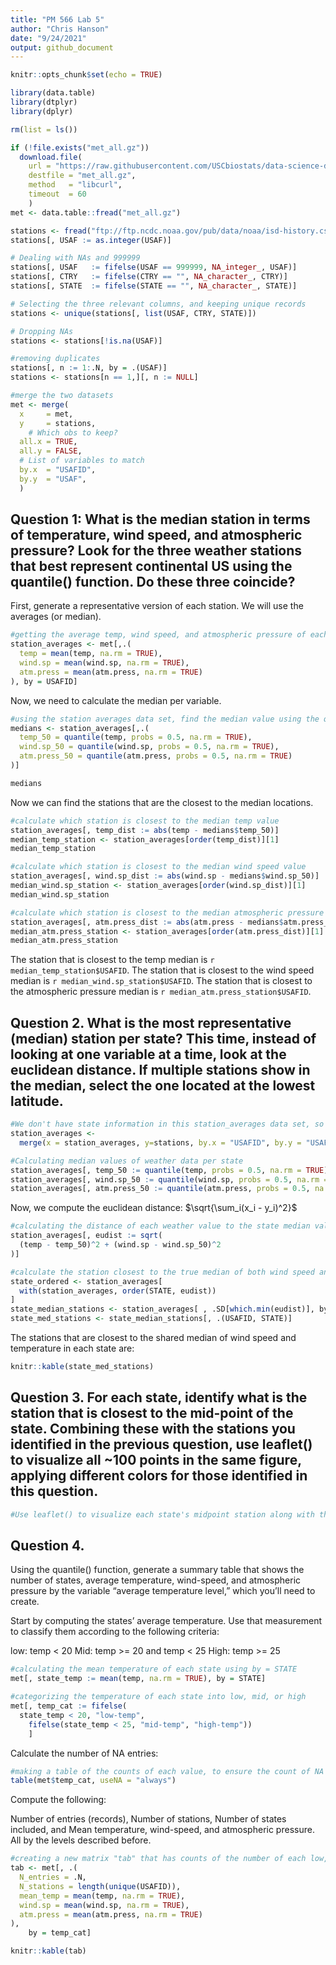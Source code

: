 ```yaml
---
title: "PM 566 Lab 5"
author: "Chris Hanson"
date: "9/24/2021"
output: github_document
---
```


```r
knitr::opts_chunk$set(echo = TRUE)
```

```r
library(data.table)
library(dtplyr)
library(dplyr)
```

```r
rm(list = ls())
```


```r
if (!file.exists("met_all.gz"))
  download.file(
    url = "https://raw.githubusercontent.com/USCbiostats/data-science-data/master/02_met/met_all.gz",
    destfile = "met_all.gz",
    method   = "libcurl",
    timeout  = 60
    )
met <- data.table::fread("met_all.gz")

stations <- fread("ftp://ftp.ncdc.noaa.gov/pub/data/noaa/isd-history.csv")
stations[, USAF := as.integer(USAF)]
```
```r
# Dealing with NAs and 999999
stations[, USAF   := fifelse(USAF == 999999, NA_integer_, USAF)]
stations[, CTRY   := fifelse(CTRY == "", NA_character_, CTRY)]
stations[, STATE  := fifelse(STATE == "", NA_character_, STATE)]

# Selecting the three relevant columns, and keeping unique records
stations <- unique(stations[, list(USAF, CTRY, STATE)])

# Dropping NAs
stations <- stations[!is.na(USAF)]

#removing duplicates
stations[, n := 1:.N, by = .(USAF)]
stations <- stations[n == 1,][, n := NULL]

#merge the two datasets
met <- merge(
  x     = met,      
  y     = stations, 
    # Which obs to keep?
  all.x = TRUE,      
  all.y = FALSE,
  # List of variables to match
  by.x  = "USAFID",
  by.y  = "USAF", 
  )

```

## Question 1: What is the median station in terms of temperature, wind speed, and atmospheric pressure? Look for the three weather stations that best represent continental US using the quantile() function. Do these three coincide?

First, generate a representative version of each station. We will use the averages (or median). 

```r
#getting the average temp, wind speed, and atmospheric pressure of each station in met (by USAFID)
station_averages <- met[,.(
  temp = mean(temp, na.rm = TRUE),
  wind.sp = mean(wind.sp, na.rm = TRUE),
  atm.press = mean(atm.press, na.rm = TRUE)
), by = USAFID]
```

Now, we need to calculate the median per variable.

```r
#using the station averages data set, find the median value using the quantile function.
medians <- station_averages[,.(
  temp_50 = quantile(temp, probs = 0.5, na.rm = TRUE),
  wind.sp_50 = quantile(wind.sp, probs = 0.5, na.rm = TRUE),
  atm.press_50 = quantile(atm.press, probs = 0.5, na.rm = TRUE)
)]

medians
```

Now we can find the stations that are the closest to the median locations.

```r
#calculate which station is closest to the median temp value
station_averages[, temp_dist := abs(temp - medians$temp_50)]
median_temp_station <- station_averages[order(temp_dist)][1]
median_temp_station

#calculate which station is closest to the median wind speed value
station_averages[, wind.sp_dist := abs(wind.sp - medians$wind.sp_50)]
median_wind.sp_station <- station_averages[order(wind.sp_dist)][1]
median_wind.sp_station

#calculate which station is closest to the median atmospheric pressure value
station_averages[, atm.press_dist := abs(atm.press - medians$atm.press_50)]
median_atm.press_station <- station_averages[order(atm.press_dist)][1]
median_atm.press_station
```
The station that is closest to the temp median is `r median_temp_station$USAFID`.
The station that is closest to the wind speed median is `r median_wind.sp_station$USAFID`.
The station that is closest to the atmospheric pressure median is `r median_atm.press_station$USAFID`.

## Question 2. What is the most representative (median) station per state? This time, instead of looking at one variable at a time, look at the euclidean distance. If multiple stations show in the median, select the one located at the lowest latitude.

```r
#We don't have state information in this station_averages data set, so we'll merge it in from met.
station_averages <- 
  merge(x = station_averages, y=stations, by.x = "USAFID", by.y = "USAF", all.x = TRUE, all.y = FALSE)
```

```r
#Calculating median values of weather data per state
station_averages[, temp_50 := quantile(temp, probs = 0.5, na.rm = TRUE), by = STATE]
station_averages[, wind.sp_50 := quantile(wind.sp, probs = 0.5, na.rm = TRUE), by = STATE]
station_averages[, atm.press_50 := quantile(atm.press, probs = 0.5, na.rm = TRUE), by = STATE]
```


Now, we compute the euclidean distance: $\sqrt{\sum_i(x_i - y_i)^2}$

```r
#calculating the distance of each weather value to the state median value, then using this to find the euclidean distance to the value best representing the median of all 3. However, we're not including atmospheric distance because there are so many NA's.
station_averages[, eudist := sqrt(
  (temp - temp_50)^2 + (wind.sp - wind.sp_50)^2
)]
```

```r
#calculate the station closest to the true median of both wind speed and temp per state
state_ordered <- station_averages[
  with(station_averages, order(STATE, eudist))
]
state_median_stations <- station_averages[ , .SD[which.min(eudist)], by = STATE]
state_med_stations <- state_median_stations[, .(USAFID, STATE)]
```

The stations that are closest to the shared median of wind speed and temperature in each state are:
```r
knitr::kable(state_med_stations)
```



## Question 3. For each state, identify what is the station that is closest to the mid-point of the state. Combining these with the stations you identified in the previous question, use leaflet() to visualize all ~100 points in the same figure, applying different colors for those identified in this question.

```r
#Use leaflet() to visualize each state's midpoint station along with the stations from question 2.

```


## Question 4. 
Using the quantile() function, generate a summary table that shows the number of states, average temperature, wind-speed, and atmospheric pressure by the variable “average temperature level,” which you’ll need to create.

Start by computing the states’ average temperature. Use that measurement to classify them according to the following criteria:

low: temp < 20
Mid: temp >= 20 and temp < 25
High: temp >= 25


```r
#calculating the mean temperature of each state using by = STATE
met[, state_temp := mean(temp, na.rm = TRUE), by = STATE]

#categorizing the temperature of each state into low, mid, or high
met[, temp_cat := fifelse(
  state_temp < 20, "low-temp",
    fifelse(state_temp < 25, "mid-temp", "high-temp"))
    ]
```

Calculate the number of NA entries:

```r
#making a table of the counts of each value, to ensure the count of NA is 0
table(met$temp_cat, useNA = "always")
```

Compute the following:

Number of entries (records),
Number of stations,
Number of states included, and
Mean temperature, wind-speed, and atmospheric pressure.
All by the levels described before.

```r
#creating a new matrix "tab" that has counts of the number of each low, mid, and high temp READING as "N_entries" and also counts the number of each STATION as N_stations.
tab <- met[, .(
  N_entries = .N,
  N_stations = length(unique(USAFID)),
  mean_temp = mean(temp, na.rm = TRUE),
  wind.sp = mean(wind.sp, na.rm = TRUE),
  atm.press = mean(atm.press, na.rm = TRUE)
),
    by = temp_cat]

knitr::kable(tab)
```






